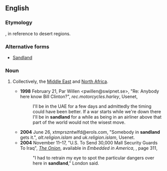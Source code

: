 {{also|Sandland}}
==English==

===Etymology===
{{compound|en|sand|land}}, in reference to desert regions.

===Alternative forms===
* [[Sandland]]

===Noun===
{{en-noun|-}}

# {{lb|en|slang}} Collectively, the [[Middle East]] and [[North Africa]].
#* '''1998''' February 21, Par Willen <pwillen@swipnet.se>, "Re: Anybody here know Bill Clinton?", ''rec.motorcycles.harley'', Usenet,
#*: I'll be in the UAE for a few days and admittedly the timing could have been better. If a war starts while we're down there I'll be in '''sandland''' for a while as being in an airliner above that part of the world would not the wisest move.
#* '''2004''' June 26, xtmprszntwlfd@erols.com, "Somebody in '''sandland''' gets it.", ''alt.religion.islam'' and ''uk.religion.islam'', Usenet.
#* '''2004''' November 11–17, "U.S. To Send 30,000 Mall Security Guards To Iraq",<!--"To" sic--> ''[[w:The Onion|The Onion]]'', available in ''Embedded in America'', {{ISBN|1400054567}}, page 311,
#*: "I had to retrain my eye to spot the particular dangers over here in '''sandland'''," London said.